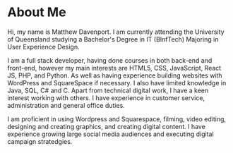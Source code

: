 # About Me

Hi, my name is Matthew Davenport. I am currently attending the University of Queensland studying a Bachelor's Degree in IT (BInfTech) Majoring in User Experience Design.

I am a full stack developer, having done courses in both back-end and front-end, however my main interests are HTML5, CSS, JavaScript, React JS, PHP, and Python. As well as having experience building websites with WordPress and SquareSpace if necessary. I also have limited knowledge in Java, SQL, C# and C.
Apart from technical digital work, I have a keen interest working with others. I have experience in customer service, administration and general office duties.

I am proficient in using Wordpress and Squarespace, filming, video editing, designing and creating graphics, and creating digital content. I have experience growing large social media audiences and executing digital campaign stratedgies.